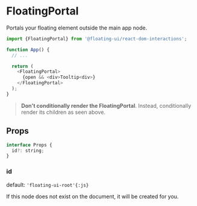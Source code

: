 # FloatingPortal

Portals your floating element outside the main app node.

```js
import {FloatingPortal} from '@floating-ui/react-dom-interactions';

function App() {
  // ...

  return (
    <FloatingPortal>
      {open && <div>Tooltip<div>}
    </FloatingPortal>
  );
}
```

> **Don't conditionally render the FloatingPortal**. Instead,
> conditionally render its children as seen above.

## Props

```js
interface Props {
  id?: string;
}
```

### id

default: `'floating-ui-root'{:js}`

If this node does not exist on the document, it will be created
for you.
